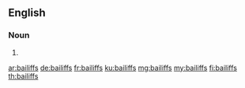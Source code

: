 ==English==

===Noun===
{{head|en|noun plural form}}

# {{plural of|bailiff|lang=en}}

[[ar:bailiffs]]
[[de:bailiffs]]
[[fr:bailiffs]]
[[ku:bailiffs]]
[[mg:bailiffs]]
[[my:bailiffs]]
[[fi:bailiffs]]
[[th:bailiffs]]